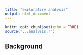 ```yaml
---
title: "exploratory analysis"
output: html_document
---
```


```r
knitr::opts_chunk$set(echo = TRUE)
source("../analysis.r")
```

## Background

```r
```

```r
```

